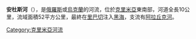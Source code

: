 '''安杜斯河'''（{{lang-ru|Андус}}），是[[俄羅斯|俄羅斯]]或[[烏克蘭|烏克蘭]]的河流，位於[[克里米亞|克里米亞]]東南部，河道全長10公里，流域面積52平方公里，最終在[[里巴切|里巴切]]注入[[黑海|黑海]]，支流有[[阿拉丘克河|阿拉丘克河]]。

{{DEFAULTSORT:Андус}}
[[Category:克里米亞河流|Category:克里米亞河流]]


{{Ukraine-river-stub}}